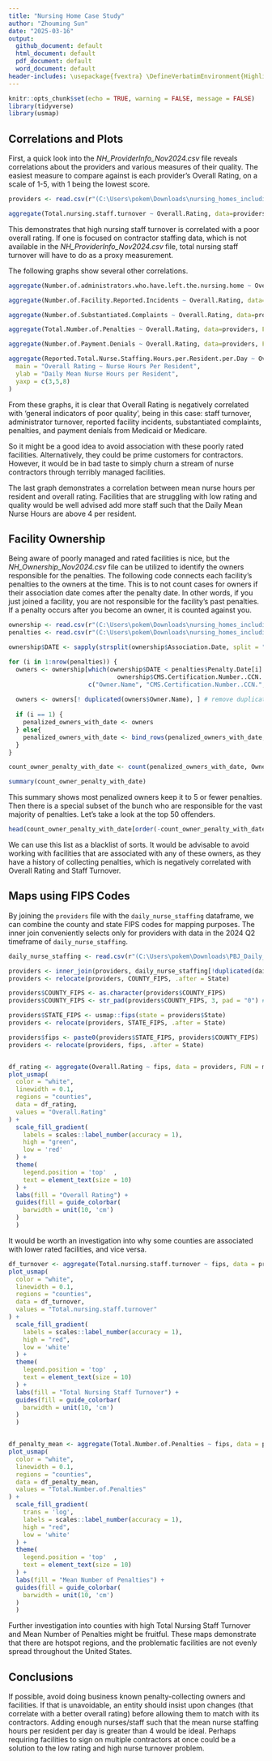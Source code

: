 ```yaml
---
title: "Nursing Home Case Study"
author: "Zhouming Sun"
date: "2025-03-16"
output: 
  github_document: default
  html_document: default
  pdf_document: default
  word_document: default
header-includes: \usepackage{fvextra} \DefineVerbatimEnvironment{Highlighting}{Verbatim}{breaklines,commandchars=\\\{\}}
---
```


```r
knitr::opts_chunk$set(echo = TRUE, warning = FALSE, message = FALSE)
library(tidyverse)
library(usmap)
```

## Correlations and Plots

First, a quick look into the *NH_ProviderInfo_Nov2024.csv* file reveals correlations about the providers and various measures of their quality. The easiest measure to compare against is each provider's Overall Rating, on a scale of 1-5, with 1 being the lowest score. 

```r
providers <- read.csv(r"(C:\Users\pokem\Downloads\nursing_homes_including_rehab_services_current_data\NH_ProviderInfo_Nov2024.csv)")

aggregate(Total.nursing.staff.turnover ~ Overall.Rating, data=providers, FUN = mean) %>% plot(main = "Overall Rating ~ Mean Total Nursing Staff Turnover")

```

This demonstrates that high nursing staff turnover is correlated with a poor overall rating. If one is focused on contractor staffing data, which is not available in the *NH_ProviderInfo_Nov2024.csv* file, total nursing staff turnover will have to do as a proxy measurement. 

The following graphs show several other correlations. 

```r

aggregate(Number.of.administrators.who.have.left.the.nursing.home ~ Overall.Rating, data=providers, FUN = mean) %>% plot(main = "Overall Rating ~ Mean Number of departed administrators")

aggregate(Number.of.Facility.Reported.Incidents ~ Overall.Rating, data=providers, FUN = mean) %>% plot(main = "Overall Rating ~ Mean Number of Facility Reported Incidents")

aggregate(Number.of.Substantiated.Complaints ~ Overall.Rating, data=providers, FUN = mean) %>% plot(main = "Overall Rating ~ Mean Number of Substantiated Complaints")

aggregate(Total.Number.of.Penalties ~ Overall.Rating, data=providers, FUN = mean) %>% plot(main = "Overall Rating ~ Mean Number of Penalties")

aggregate(Number.of.Payment.Denials ~ Overall.Rating, data=providers, FUN = sum) %>% plot(main = "Overall Rating ~ Total Number of Payment Denials", sub="Note: Payment denials are from Medicaid or Medicare" )

aggregate(Reported.Total.Nurse.Staffing.Hours.per.Resident.per.Day ~ Overall.Rating, data=providers, FUN = mean) %>% plot(
  main = "Overall Rating ~ Nurse Hours Per Resident",
  ylab = "Daily Mean Nurse Hours per Resident", 
  yaxp = c(3,5,8)
)
```

From these graphs, it is clear that Overall Rating is negatively correlated with 'general indicators of poor quality', being in this case: staff turnover, administrator turnover, reported facility incidents, substantiated complaints, penalties, and payment denials from Medicaid or Medicare. 

So it might be a good idea to avoid association with these poorly rated facilities. Alternatively, they could be prime customers for contractors. However, it would be in bad taste to simply churn a stream of nurse contractors through terribly managed facilities. 

The last graph demonstrates a correlation between mean nurse hours per resident and overall rating. Facilities that are struggling with low rating and quality would be well advised add more staff such that the Daily Mean Nurse Hours are above 4 per resident.  

## Facility Ownership

Being aware of poorly managed and rated facilities is nice, but the *NH_Ownership_Nov2024.csv* file can be utilized to identify the owners responsible for the penalties. The following code connects each facility's penalties to the owners at the time. This is to not count cases for owners if their association date comes after the penalty date. In other words, if you just joined a facility, you are not responsible for the facility's past penalties. If a penalty occurs after you become an owner, it is counted against you. 

```r
ownership <- read.csv(r"(C:\Users\pokem\Downloads\nursing_homes_including_rehab_services_current_data\NH_Ownership_Nov2024.csv)")
penalties <- read.csv(r"(C:\Users\pokem\Downloads\nursing_homes_including_rehab_services_current_data\NH_Penalties_Nov2024.csv)")

ownership$DATE <- sapply(strsplit(ownership$Association.Date, split = " ", fixed = TRUE), function(x)(x[2])) %>% as.Date("%m/%d/%Y")

for (i in 1:nrow(penalties)) {
  owners <- ownership[which(ownership$DATE < penalties$Penalty.Date[i] & 
                              ownership$CMS.Certification.Number..CCN. == penalties$CMS.Certification.Number..CCN.[i]) , 
                      c("Owner.Name", "CMS.Certification.Number..CCN.", "DATE")]
  
  owners <- owners[! duplicated(owners$Owner.Name), ] # remove duplicate owners for a single penalty
  
  if (i == 1) {
    penalized_owners_with_date <- owners
  } else{
    penalized_owners_with_date <- bind_rows(penalized_owners_with_date, owners)
  }
}

count_owner_penalty_with_date <- count(penalized_owners_with_date, Owner.Name)

summary(count_owner_penalty_with_date)
```

This summary shows most penalized owners keep it to 5 or fewer penalties. Then there is a special subset of the bunch who are responsible for the vast majority of penalties. Let's take a look at the top 50 offenders. 

```r
head(count_owner_penalty_with_date[order(-count_owner_penalty_with_date$n), ] , 50)
```

We can use this list as a blacklist of sorts. It would be advisable to avoid working with facilities that are associated with any of these owners, as they have a history of collecting penalties, which is negatively correlated with Overall Rating and Staff Turnover. 

## Maps using FIPS Codes

By joining the `providers` file with the `daily_nurse_staffing` dataframe, we can combine the county and state FIPS codes for mapping purposes. The inner join conveniently selects only for providers with data in the 2024 Q2 timeframe of `daily_nurse_staffing`. 

```r
daily_nurse_staffing <- read.csv(r"(C:\Users\pokem\Downloads\PBJ_Daily_Nurse_Staffing_Q2_2024\PBJ_Daily_Nurse_Staffing_Q2_2024.csv)")

providers <- inner_join(providers, daily_nurse_staffing[!duplicated(daily_nurse_staffing$PROVNUM), c("PROVNUM", "COUNTY_FIPS")], by = c("CMS.Certification.Number..CCN." = "PROVNUM"))
providers <- relocate(providers, COUNTY_FIPS, .after = State)

providers$COUNTY_FIPS <- as.character(providers$COUNTY_FIPS)
providers$COUNTY_FIPS <- str_pad(providers$COUNTY_FIPS, 3, pad = "0") # county FIPS codes should be 3 digits long, and can begin with a 0

providers$STATE_FIPS <- usmap::fips(state = providers$State)
providers <- relocate(providers, STATE_FIPS, .after = State)

providers$fips <- paste0(providers$STATE_FIPS, providers$COUNTY_FIPS)
providers <- relocate(providers, fips, .after = State)


df_rating <- aggregate(Overall.Rating ~ fips, data = providers, FUN = mean)
plot_usmap(
  color = "white", 
  linewidth = 0.1, 
  regions = "counties", 
  data = df_rating, 
  values = "Overall.Rating"
) + 
  scale_fill_gradient(
    labels = scales::label_number(accuracy = 1), 
    high = "green", 
    low = 'red'
  ) + 
  theme(
    legend.position = 'top'  , 
    text = element_text(size = 10)
  ) +
  labs(fill = "Overall Rating") + 
  guides(fill = guide_colorbar(
    barwidth = unit(10, 'cm')
  )
  )

```

It would be worth an investigation into why some counties are associated with lower rated facilities, and vice versa. 


```r
df_turnover <- aggregate(Total.nursing.staff.turnover ~ fips, data = providers, FUN = mean)
plot_usmap(
  color = "white", 
  linewidth = 0.1, 
  regions = "counties", 
  data = df_turnover, 
  values = "Total.nursing.staff.turnover"
) + 
  scale_fill_gradient(
    labels = scales::label_number(accuracy = 1), 
    high = "red", 
    low = 'white'
  ) + 
  theme(
    legend.position = 'top'  , 
    text = element_text(size = 10)
  ) +
  labs(fill = "Total Nursing Staff Turnover") + 
  guides(fill = guide_colorbar(
    barwidth = unit(10, 'cm')
  )
  )


df_penalty_mean <- aggregate(Total.Number.of.Penalties ~ fips, data = providers, FUN = mean)
plot_usmap(
  color = "white", 
  linewidth = 0.1, 
  regions = "counties", 
  data = df_penalty_mean, 
  values = "Total.Number.of.Penalties"
) + 
  scale_fill_gradient(
    trans = 'log',
    labels = scales::label_number(accuracy = 1), 
    high = "red", 
    low = 'white'
  ) + 
  theme(
    legend.position = 'top'  , 
    text = element_text(size = 10)
  ) +
  labs(fill = "Mean Number of Penalties") + 
  guides(fill = guide_colorbar(
    barwidth = unit(10, 'cm')
  )
  )

```

Further investigation into counties with high Total Nursing Staff Turnover and Mean Number of Penalties might be fruitful. 
These maps demonstrate that there are hotspot regions, and the problematic facilities are not evenly spread throughout the United States. 

## Conclusions

If possible, avoid doing business known penalty-collecting owners and facilities. If that is unavoidable, an entity should insist upon changes (that correlate with a better overall rating) before allowing them to match with its contractors. Adding enough nurses/staff such that the mean nurse staffing hours per resident per day is greater than 4 would be ideal. Perhaps requiring facilities to sign on multiple contractors at once could be a solution to the low rating and high nurse turnover problem. 
